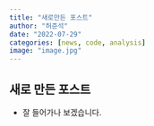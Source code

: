 ```yaml
---
title: "새로만든 포스트"
author: "허준석"
date: "2022-07-29"
categories: [news, code, analysis]
image: "image.jpg"
---
```


## 새로 만든 포스트 

- 잘 들어가나 보겠습니다. 
